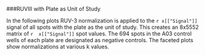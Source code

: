 ###RUVIII with Plate as Unit of Study

In the following plots RUV-3 normalization is applied to the `r x[["Signal"]]` signal of all spots with the plate as the unit of study. This creates an 8x5552 matrix of `r  x[["Signal"]]` spot values. The 694 spots in the A03 control wells of each plate are designated as negative controls. The faceted plots show normalizations at various k values.
